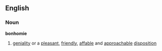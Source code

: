 ==English==
===Noun===
'''bonhomie'''
#[[geniality]] or a [[pleasant]], [[friendly]], [[affable]] and [[approachable]] [[disposition]]